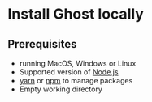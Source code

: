 # Install Ghost locally

## Prerequisites
- running MacOS, Windows or Linux
- Supported version of [Node.js](https://nodejs.org/en/)
- [yarn](https://classic.yarnpkg.com/en/docs/install#alternatives-tab) or [npm](https://docs.npmjs.com/getting-started) to manage packages
- Empty working directory